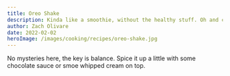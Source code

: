 ```yaml
---
title: Oreo Shake
description: Kinda like a smoothie, without the healthy stuff. Oh and cookies.
author: Zach Olivare
date: 2022-02-02
heroImage: /images/cooking/recipes/oreo-shake.jpg
---
```



No mysteries here, the key is balance. Spice it up a little with some chocolate sauce or smoe whipped cream on top.

<RecipeIngredients client:load />
<RecipeInstructions />
